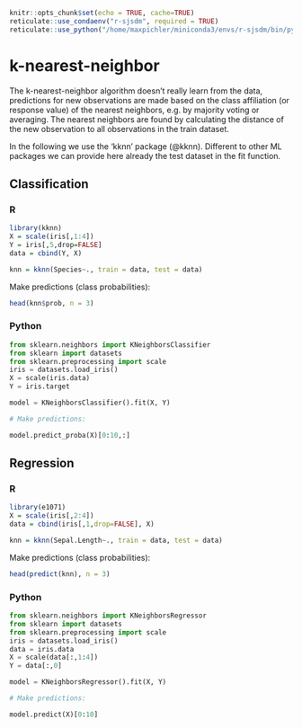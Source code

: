 ```r
knitr::opts_chunk$set(echo = TRUE, cache=TRUE)
reticulate::use_condaenv("r-sjsdm", required = TRUE)
reticulate::use_python("/home/maxpichler/miniconda3/envs/r-sjsdm/bin/python", required = TRUE)
```

# k-nearest-neighbor

The k-nearest-neighbor algorithm doesn't really learn from the data, predictions for new observations are made based on the class affiliation (or response value) of the nearest neighbors, e.g. by majority voting or averaging. The nearest neighbors are found by calculating the distance of the new observation to all observations in the train dataset.

In the following we use the 'kknn' package (@kknn). Different to other ML packages we can provide here already the test dataset in the fit function.

## Classification

::: panel-tabset
### R

```r
library(kknn)
X = scale(iris[,1:4])
Y = iris[,5,drop=FALSE]
data = cbind(Y, X)

knn = kknn(Species~., train = data, test = data) 
```

Make predictions (class probabilities):

```r
head(knn$prob, n = 3)
```

### Python

```python
from sklearn.neighbors import KNeighborsClassifier
from sklearn import datasets
from sklearn.preprocessing import scale
iris = datasets.load_iris()
X = scale(iris.data)
Y = iris.target

model = KNeighborsClassifier().fit(X, Y)

# Make predictions:

model.predict_proba(X)[0:10,:]

```
:::

## Regression

::: panel-tabset
### R

```r
library(e1071)
X = scale(iris[,2:4])
data = cbind(iris[,1,drop=FALSE], X)

knn = kknn(Sepal.Length~., train = data, test = data) 
```

Make predictions (class probabilities):

```r
head(predict(knn), n = 3)
```

### Python

```python
from sklearn.neighbors import KNeighborsRegressor
from sklearn import datasets
from sklearn.preprocessing import scale
iris = datasets.load_iris()
data = iris.data
X = scale(data[:,1:4])
Y = data[:,0]

model = KNeighborsRegressor().fit(X, Y)

# Make predictions:

model.predict(X)[0:10]

```
:::
